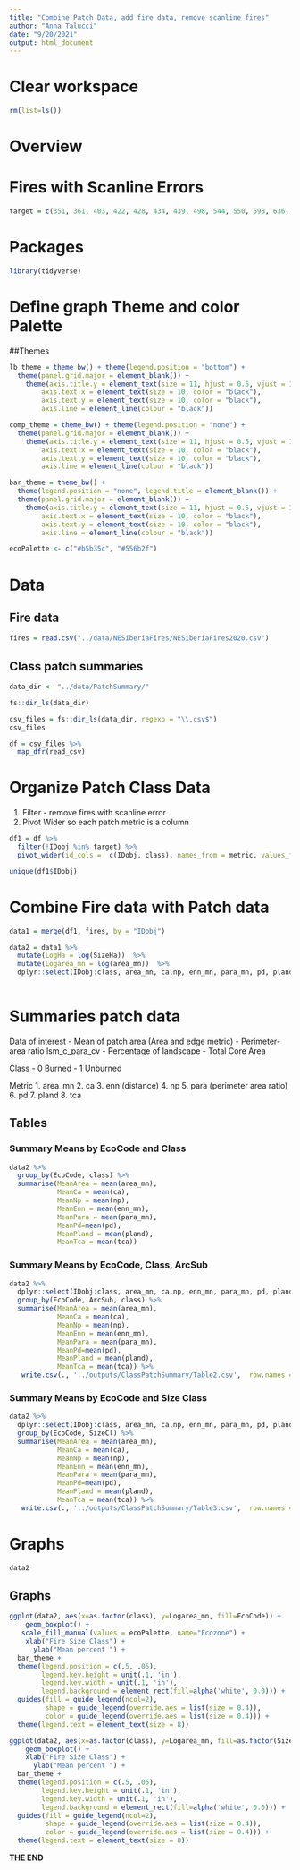 ```yaml
---
title: "Combine Patch Data, add fire data, remove scanline fires"
author: "Anna Talucci"
date: "9/20/2021"
output: html_document
---
```


# Clear workspace

```r
rm(list=ls()) 
```

# Overview

# Fires with Scanline Errors
```r
target = c(351, 361, 403, 422, 428, 434, 439, 498, 544, 550, 598, 636, 808, 892, 944, 1097, 1190, 1275, 1363, 1416, 1742, 1773, 2135, 2216, 2295,2322, 2346, 2350, 2351, 2358, 2367, 2383, 2466, 2491, 2514, 2722, 2757, 2833, 2905, 3008, 3213)
```

# Packages

```r
library(tidyverse)
```

# Define graph Theme and color Palette 

##Themes
```r
lb_theme = theme_bw() + theme(legend.position = "bottom") +  
  theme(panel.grid.major = element_blank()) +
    theme(axis.title.y = element_text(size = 11, hjust = 0.5, vjust = 1.1),
        axis.text.x = element_text(size = 10, color = "black"),
        axis.text.y = element_text(size = 10, color = "black"),
        axis.line = element_line(colour = "black"))
```

```r
comp_theme = theme_bw() + theme(legend.position = "none") +  
  theme(panel.grid.major = element_blank()) +
    theme(axis.title.y = element_text(size = 11, hjust = 0.5, vjust = 1.1),
        axis.text.x = element_text(size = 10, color = "black"),
        axis.text.y = element_text(size = 10, color = "black"),
        axis.line = element_line(colour = "black"))
```

```r
bar_theme = theme_bw() + 
  theme(legend.position = "none", legend.title = element_blank()) +
  theme(panel.grid.major = element_blank()) +
    theme(axis.title.y = element_text(size = 11, hjust = 0.5, vjust = 1.1),
        axis.text.x = element_text(size = 10, color = "black"),
        axis.text.y = element_text(size = 10, color = "black"),
        axis.line = element_line(colour = "black")) 
```

```r
ecoPalette <- c("#b5b35c", "#556b2f")
```


# Data

## Fire data

```r
fires = read.csv("../data/NESiberiaFires/NESiberiaFires2020.csv") 
```

## Class patch summaries
```r
data_dir <- "../data/PatchSummary/"
```

```r
fs::dir_ls(data_dir)
```

```r
csv_files = fs::dir_ls(data_dir, regexp = "\\.csv$")
csv_files
```


```r
df = csv_files %>% 
  map_dfr(read_csv)
```

# Organize Patch Class Data 
1. Filter - remove fires with scanline error
2. Pivot Wider so each patch metric is a column
```r
df1 = df %>% 
  filter(!IDobj %in% target) %>%
  pivot_wider(id_cols =  c(IDobj, class), names_from = metric, values_from = value)

```

```r
unique(df1$IDobj)
```


# Combine Fire data with Patch data

```r
data1 = merge(df1, fires, by = "IDobj")
```


```r
data2 = data1 %>% 
  mutate(LogHa = log(SizeHa))  %>%
  mutate(Logarea_mn = log(area_mn))  %>%
  dplyr::select(IDobj:class, area_mn, ca,np, enn_mn, para_mn, pd, pland, tca, SizeHa, EcoCode, ArcSub, SizeCl, LogHa, Logarea_mn) 
  
```

# Summaries patch data

Data of interest
- Mean of patch area (Area and edge metric)
- Perimeter-area ratio lsm_c_para_cv
- Percentage of landscape
- Total Core Area

Class
- 0 Burned
- 1 Unburned

Metric
1. area_mn
2. ca
3. enn (distance)
4. np
5. para (perimeter area ratio)
6. pd
7. pland
8. tca

## Tables

### Summary Means by EcoCode and Class
```r
data2 %>% 
  group_by(EcoCode, class) %>%
  summarise(MeanArea = mean(area_mn),
            MeanCa = mean(ca),
            MeanNp = mean(np),
            MeanEnn = mean(enn_mn),
            MeanPara = mean(para_mn),
            MeanPd=mean(pd),
            MeanPland = mean(pland),
            MeanTca = mean(tca))

```
### Summary Means by EcoCode, Class, ArcSub
```r
data2 %>% 
  dplyr::select(IDobj:class, area_mn, ca,np, enn_mn, para_mn, pd, pland, tca, SizeHa, EcoCode, ArcSub, SizeCl) %>%
  group_by(EcoCode, ArcSub, class) %>%
  summarise(MeanArea = mean(area_mn),
            MeanCa = mean(ca),
            MeanNp = mean(np),
            MeanEnn = mean(enn_mn),
            MeanPara = mean(para_mn),
            MeanPd=mean(pd),
            MeanPland = mean(pland),
            MeanTca = mean(tca)) %>%
   write.csv(., '../outputs/ClassPatchSummary/Table2.csv',  row.names = FALSE)

```

### Summary Means by EcoCode and Size Class
```r
data2 %>% 
  dplyr::select(IDobj:class, area_mn, ca,np, enn_mn, para_mn, pd, pland, tca, SizeHa, EcoCode, ArcSub, SizeCl) %>%
  group_by(EcoCode, SizeCl) %>%
  summarise(MeanArea = mean(area_mn),
            MeanCa = mean(ca),
            MeanNp = mean(np),
            MeanEnn = mean(enn_mn),
            MeanPara = mean(para_mn),
            MeanPd=mean(pd),
            MeanPland = mean(pland),
            MeanTca = mean(tca)) %>%
   write.csv(., '../outputs/ClassPatchSummary/Table3.csv',  row.names = FALSE)


```

# Graphs
```r
data2
```
## Graphs

```r
ggplot(data2, aes(x=as.factor(class), y=Logarea_mn, fill=EcoCode)) + 
    geom_boxplot() + 
   scale_fill_manual(values = ecoPalette, name="Ecozone") +
    xlab("Fire Size Class") +
      ylab("Mean percent ") +
  bar_theme +
  theme(legend.position = c(.5, .05),
        legend.key.height = unit(.1, 'in'), 
        legend.key.width = unit(.1, 'in'),
        legend.background = element_rect(fill=alpha('white', 0.0))) + 
  guides(fill = guide_legend(ncol=2), 
         shape = guide_legend(override.aes = list(size = 0.4)), 
         color = guide_legend(override.aes = list(size = 0.4))) + 
  theme(legend.text = element_text(size = 8)) 
```

```r
ggplot(data2, aes(x=as.factor(class), y=Logarea_mn, fill=as.factor(SizeCl))) + 
    geom_boxplot() + 
    xlab("Fire Size Class") +
      ylab("Mean percent ") +
  bar_theme +
  theme(legend.position = c(.5, .05),
        legend.key.height = unit(.1, 'in'), 
        legend.key.width = unit(.1, 'in'),
        legend.background = element_rect(fill=alpha('white', 0.0))) + 
  guides(fill = guide_legend(ncol=2), 
         shape = guide_legend(override.aes = list(size = 0.4)), 
         color = guide_legend(override.aes = list(size = 0.4))) + 
  theme(legend.text = element_text(size = 8)) 
```
**THE END**